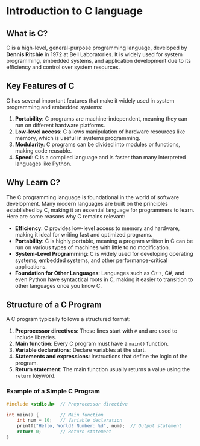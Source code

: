 # Introduction to C language

## What is C?

C is a high-level, general-purpose programming language, developed by **Dennis Ritchie** in 1972 at Bell Laboratories. It is widely used for system programming, embedded systems, and application development due to its efficiency and control over system resources.

## Key Features of C

C has several important features that make it widely used in system programming and embedded systems:

1. **Portability**: C programs are machine-independent, meaning they can run on different hardware platforms.
2. **Low-level access**: C allows manipulation of hardware resources like memory, which is useful in systems programming.
3. **Modularity**: C programs can be divided into modules or functions, making code reusable.
4. **Speed**: C is a compiled language and is faster than many interpreted languages like Python.

## Why Learn C?

The C programming language is foundational in the world of software development. Many modern languages are built on the principles established by C, making it an essential language for programmers to learn. Here are some reasons why C remains relevant:

- **Efficiency**: C provides low-level access to memory and hardware, making it ideal for writing fast and optimized programs.
- **Portability**: C is highly portable, meaning a program written in C can be run on various types of machines with little to no modification.
- **System-Level Programming**: C is widely used for developing operating systems, embedded systems, and other performance-critical applications.
- **Foundation for Other Languages**: Languages such as C++, C#, and even Python have syntactical roots in C, making it easier to transition to other languages once you know C.

## Structure of a C Program

A C program typically follows a structured format:

1. **Preprocessor directives**: These lines start with `#` and are used to include libraries.
2. **Main function**: Every C program must have a `main()` function.
3. **Variable declarations**: Declare variables at the start.
4. **Statements and expressions**: Instructions that define the logic of the program.
5. **Return statement**: The main function usually returns a value using the `return` keyword.

### Example of a Simple C Program

```c copy
#include <stdio.h>  // Preprocessor directive

int main() {        // Main function
    int num = 10;   // Variable declaration
    printf("Hello, World! Number: %d", num);  // Output statement
    return 0;       // Return statement
}
```
